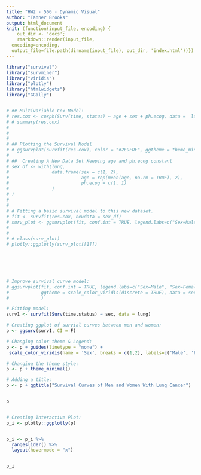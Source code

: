 ```yaml
---
title: "HW2 - 566 - Dynamic Visual"
author: "Tanner Brooks"
output: html_document
knit: (function(input_file, encoding) {
    out_dir <- 'docs';
    rmarkdown::render(input_file,
  encoding=encoding,
  output_file=file.path(dirname(input_file), out_dir, 'index.html'))})
---
```




```r
library("survival")
library("survminer")
library("viridis")
library("plotly")
library("htmlwidgets")
library("GGally")


# ## Multivariable Cox Model:
# res.cox <- coxph(Surv(time, status) ~ age + sex + ph.ecog, data =  lung)
# # summary(res.cox)
# 
# 
# 
# ## Plotting the Survival Model
# # ggsurvplot(survfit(res.cox), color = "#2E9FDF", ggtheme = theme_minimal(), data = lung)
# 
# ##  Creating A New Data Set Keeping age and ph.ecog constant
# sex_df <- with(lung,
#                data.frame(sex = c(1, 2), 
#                           age = rep(mean(age, na.rm = TRUE), 2),
#                           ph.ecog = c(1, 1)
#                )
# )
# 
# 
# # Fitting a basic survival model to this new dataset.
# fit <- survfit(res.cox, newdata = sex_df)
# surv_plot <- ggsurvplot(fit, conf.int = TRUE, legend.labs=c("Sex=Male", "Sex=Female"), ggtheme = theme_minimal(), data = sex_df)
# 
# 
# # class(surv_plot)
# plotly::ggplotly(surv_plot[[1]])






# Improve survival curve model:
# ggsurvplot(fit, conf.int = TRUE, legend.labs=c("Sex=Male", "Sex=Female"), 
#            ggtheme = scale_color_viridis(discrete = TRUE), data = sex_df
#            )

# Fitting model:
surv1 <- survfit(Surv(time,status) ~ sex, data = lung)

# Creating ggplot of survial curves between men and women:
p <- ggsurv(surv1, CI = F)

# Changing color theme & Legend:
p <- p + guides(linetype = "none") +
 scale_color_viridis(name = 'Sex', breaks = c(1,2), labels=c('Male', 'Female'), discrete = TRUE)

# Changing the theme style:
p <- p + theme_minimal()

# Adding a title:
p <- p + ggtitle("Survival Curves of Men and Women With Lung Cancer")


p


# Creating Interactive Plot:
p_i <- plotly::ggplotly(p)


p_i <- p_i %>%
  rangeslider() %>%
  layout(hovermode = "x")


p_i
```
